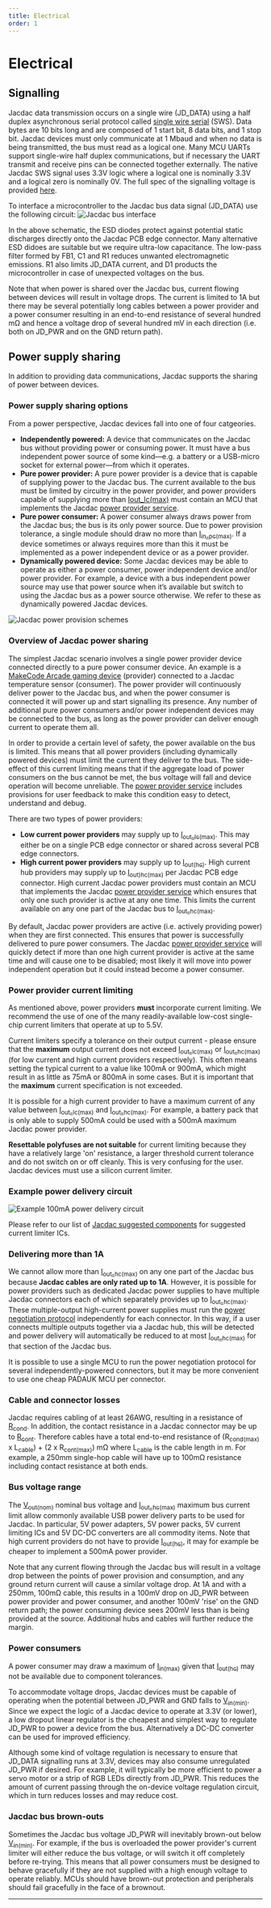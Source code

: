 ```yaml
---
title: Electrical
order: 1
---
```


# Electrical

## Signalling

Jacdac data transmission occurs on a single wire (JD_DATA) using a half duplex asynchronous serial protocol called 
[single wire serial](/reference/single-wire-serial/) (SWS).  Data bytes are 10 bits long and are composed 
of 1 start bit, 8 data bits, and 1 stop bit. Jacdac devices must only communicate at 1 Mbaud 
and when no data is being transmitted, the bus must read as a logical one. Many MCU UARTs support 
single-wire half duplex communications,  but if necessary the UART transmit and receive pins can be 
connected together externally. The native Jacdac SWS signal uses 3.3V logic where a logical one 
is nominally 3.3V and a logical zero is nominally 0V. The full spec of the signalling voltage is provided [here](https:///reference/electrical-spec/#all-devices).

To interface a microcontroller to the Jacdac bus data signal (JD_DATA) use the following circuit:
![Jacdac bus interface](./Jacdac_electrical_interface.png)

In the above schematic, the ESD diodes protect against potential static discharges directly onto the 
Jacdac PCB edge connector. Many alternative ESD didoes are suitable but we require ultra-low capacitance. 
The low-pass filter formed by FB1, C1 and R1 reduces unwanted electromagnetic emissions. R1 also limits 
JD_DATA current, and D1 products the microcontroller in case of unexpected voltages on the bus.

Note that when power is shared over the Jacdac bus, current flowing between devices will result in voltage drops. 
The current is limited to 1A but there may be several potentially long cables between a power provider and a 
power consumer resulting in an end-to-end resistance of several hundred mΩ and hence a voltage drop of several 
hundred mV in each direction (i.e. both on JD_PWR and on the GND return path).

## Power supply sharing

In addition to providing data communications, Jacdac supports the sharing of power between devices.

### Power supply sharing options

From a power perspective, Jacdac devices fall into one of four catgeories.

-   **Independently powered:** A device that communicates on the Jacdac bus without providing power 
or consuming power. It must have a bus independent power source of some kind—e.g. a battery or a 
USB-micro socket for external power—from which it operates.  
-   **Pure power provider:** A pure power provider is a device that is capable of supplying power to 
the Jacdac bus. The current available to the bus must be limited by circuitry in the power provider, 
and power providers capable of supplying more than [I</sub>out_lc(max)</sub>](/reference/electrical-spec/#power-providers) must contain an MCU that implements the 
Jacdac [power provider service](/services/power/).
-   **Pure power consumer:** A power consumer always draws power from the Jacdac bus; the bus is 
its only power source. Due to power 
provision tolerance, a single module should draw no more than [I<sub>in_pc(max)</sub>](/reference/electrical-spec/#power-consumers). If a device sometimes or always 
requires more than this it must be implemented as a power independent device or as a power provider.
-   **Dynamically powered device:** Some Jacdac devices may be able to operate as either a power consumer, 
power independent device and/or power provider. For example, a device with a bus independent power source 
may use that power source when it’s available but switch to using the Jacdac bus as a power source otherwise. 
We refer to these as dynamically powered Jacdac devices.

![Jacdac power provision schemes](./jacdac-power-provision-schemes.png)

### Overview of Jacdac power sharing

The simplest Jacdac scenario involves a single power provider device connected directly to a pure power consumer device. 
An example is a [MakeCode Arcade gaming device](https://arcade.makecode.com/hardware) (provider) connected to a Jacdac temperature sensor (consumer). 
The power provider will continuously deliver power to the Jacdac bus, and when the power consumer is connected it will power up 
and start signalling its presence. Any number of additional pure power consumers and/or power independent devices may be 
connected to the bus, as long as the power provider can deliver enough current to operate them all.

In order to provide a certain level of safety, the power available on the bus is limited. This means that all power providers 
(including dynamically powered devices) must limit the current they deliver to the bus. The side-effect of this current limiting 
means that if the aggregate load of power consumers on the bus cannot be met, the bus voltage will fall and device operation will 
become unreliable. The [power provider service](/services/power) includes provisions for user feedback to make this condition 
easy to detect, understand and debug.

There are two types of power providers:

-   **Low current power providers** may supply up to [I<sub>out_lc(max)</sub>](/reference/electrical-spec/#power-providers). This may either be on a single PCB edge connector 
or shared across several PCB edge connectors.
-   **High current power providers** may supply up to [I<sub>out(hc)</sub>](/reference/electrical-spec/#power-providers). High current hub providers may supply up to [I<sub>out)hc(max)</sub>](/reference/electrical-spec/#power-providers) per 
Jacdac PCB edge connector. High current Jacdac power providers must contain an MCU that implements the Jacdac [power provider service](/services/power) 
which ensures that only one such provider is active at any one time. This limits the current available on any one part of the Jacdac bus to [I<sub>out_hc(max)</sub>](/reference/electrical-spec/#power-providers).

By default, Jacdac power providers are active (i.e. actively providing power) when they are first connected. 
This ensures that power is successfully delivered to pure power consumers. The Jacdac [power provider service](/services/power) 
will quickly detect if more than one high current provider is active at the same time and will cause one to be disabled; 
most likely it will move into power independent operation but it could instead become a power consumer.

### Power provider current limiting

As mentioned above, power providers **must** incorporate current limiting. We recommend the use of one of the 
many readily-available low-cost single-chip current limiters that operate at up to 5.5V.

Current limiters specify a tolerance on their output current - please ensure that the **maximum** output current does not exceed [I<sub>out_lc(max)</sub>](/reference/electrical-spec/#power-providers) or [I<sub>out_hc(max)</sub>](/reference/electrical-spec/#power-providers) (for low current and high current providers respectively). This often means setting the typical current to a value like 100mA or 900mA, which might result in as little as 75mA or 800mA in some cases. But it is important that the **maximum** current specification is not exceeded.

It is possible for a high current provider to have a maximum current of any value between [I<sub>out_lc(max)</sub>](/reference/electrical-spec/#power-providers) and [I<sub>out_hc(max)</sub>](/reference/electrical-spec/#power-providers). For example, a battery pack that is only able to supply 500mA could be used with a 500mA maximum Jacdac power provider.

**Resettable polyfuses are not suitable** for current limiting because they have a relatively large 'on' resistance, a larger threshold current tolerance and do not switch on or off cleanly. This is very confusing for the user. Jacdac devices must use a silicon current limiter.

### Example power delivery circuit

![Example 100mA power delivery circuit](./jacdac-100mA-power-delivery.png)

Please refer to our list of [Jacdac suggested components](https://github.com/microsoft/jacdac-ddk/tree/main/electronics/generic/suggested-components) for suggested current limiter ICs.

### Delivering more than 1A

We cannot allow more than [I<sub>out_hc(max)</sub>](/reference/electrical-spec/#power-providers) on any one part of the Jacdac bus because **Jacdac cables are only rated up to 1A**. However, it is possible for power providers such as dedicated Jacdac power supplies to have multiple Jacdac connectors each of which separately provides up to [I<sub>out_hc(max)</sub>](/reference/electrical-spec/#power-providers). These multiple-output high-current power supplies must run the [power negotiation protocol](/services/power/) independently for each connector. In this way, if a user connects multiple outputs together via a Jacdac hub, this will be detected and power delivery will automatically be reduced to at most [I<sub>out_hc(max)</sub>](/reference/electrical-spec/#power-providers) for that section of the Jacdac bus. 

It is possible to use a single MCU to run the power negotiation protocol for several independently-powered connectors, but it may be more convenient to use one cheap PADAUK MCU per connector. 

### Cable and connector losses

Jacdac requires cabling of at least 26AWG, resulting in a resistance of [R<sub>cond</sub>](/reference/electrical-spec/#cables). In addition, the contact resistance in a Jacdac connector may be up to [R<sub>cont</sub>](/reference/electrical-spec/#cables). Therefore cables have a total end-to-end resistance of (R<sub>cond(max)</sub> x L<sub>cable</sub>) + (2 x R<sub>cont(max)</sub>)  mΩ where L<sub>cable</sub> is the cable length in m. For example, a 250mm single-hop cable will have up to 100mΩ resistance including contact resistance at both ends.

### Bus voltage range

The [V<sub>out(nom)</sub>](/reference/electrical-spec/#power-providers) nominal bus voltage and [I<sub>out_hc(max)</sub>](/reference/electrical-spec/#power-providers) maximum bus current limit allow commonly available USB power delivery parts to be used for Jacdac. In particular, 5V power adapters, 5V power packs, 5V current limiting ICs and 5V DC-DC converters are all commodity items. Note that high current providers do not have to provide [I<sub>out(hc)</sub>](/reference/electrical-spec/#power-providers), it may for example be cheaper to implement a 500mA power provider.

Note that any current flowing through the Jacdac bus will result in a voltage drop between the points of power provision and consumption, and any ground return current will cause a similar voltage drop. At 1A and with a 250mm, 100mΩ cable, this results in a 100mV drop on JD_PWR between power provider and power consumer, and another 100mV 'rise' on the GND return path; the power consuming device sees 200mV less than is being provided at the source. Additional hubs and cables will further reduce the margin.

### Power consumers

A power consumer may draw a maximum of [I<sub>in(max)</sub>](/reference/electrical-spec/#power-consumers) given that [I<sub>out(hc)</sub>](/reference/electrical-spec/#power-providers) may not be available due to component tolerances.

To accommodate voltage drops, Jacdac devices must be capable of operating when the potential between JD_PWR and GND falls to [V<sub>in(min)</sub>](/reference/electrical-spec/#power-consumers). Since we expect the logic of a Jacdac device to operate at 3.3V (or lower), a low dropout linear regulator is the cheapest and simplest way to regulate JD_PWR to power a device from the bus. Alternatively a DC-DC converter can be used for improved efficiency.

Although some kind of voltage regulation is necessary to ensure that JD_DATA signalling runs at 3.3V, devices may also consume unregulated JD_PWR if desired. For example, it will typically be more efficient to power a servo motor or a strip of RGB LEDs directly from JD_PWR. This reduces the amount of current passing through the on-device voltage regulation circuit, which in turn reduces losses and may reduce cost. 

### Jacdac bus brown-outs

Sometimes the Jacdac bus voltage JD_PWR will inevitably brown-out below [V<sub>in(min)</sub>](/reference/electrical-spec/#power-consumers). For example, if the bus is overloaded the power provider's current limiter will either reduce the bus voltage, or will switch it off completely before re-trying. This means that all power consumers must be designed to behave gracefully if they are not supplied with a high enough voltage to operate reliably. MCUs should have brown-out protection and peripherals should fail gracefully in the face of a brownout. 

---
